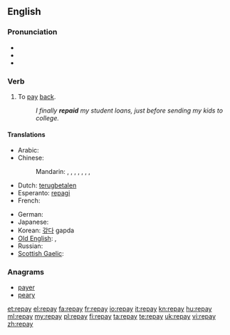 ==English==

===Pronunciation===
* {{IPA|/ɻiˈpeɪ/}}
* {{audio|en-us-repay.ogg|Audio (US)}}
* {{rhymes|eɪ}}

===Verb===
{{en-verb|repays|repaying|repaid|repaid}}

# To [[pay]] [[back]].
#: ''I finally '''repaid''' my student loans, just before sending my kids to college.''

====Translations====
{{trans-top|to pay back}}
* Arabic: {{t|ar|جازى|tr=jaaza}}
* Chinese:
*: Mandarin: {{t-|cmn|賠|sc=Hani}},  {{t-|cmn|赔|tr=péi|sc=Hani}},  {{t|cmn|報償|sc=Hani}},  {{t|cmn|报偿|tr=bàocháng|sc=Hani}},  {{t-|cmn|償|sc=Hani}},  {{t-|cmn|偿|tr=cháng|sc=Hani}},  {{t|cmn|償還|sc=Hani}},  {{t|cmn|偿还|tr=chánghuán|sc=Hani}}
* Dutch: [[terugbetalen]]
* Esperanto: [[repagi]]
* French: {{t+|fr|repayer}}
{{trans-mid}}
* German: {{t|de|zurückzahlen}}
* Japanese: {{t|ja|払い戻す|tr=はらいもどす, haraimodosu}}
* Korean: [[갚다]] gapda
* [[Old English]]: {{t-|ang|gieldan|alt=ġieldan|xs=Old English}}, {{t-|ang|forgieldan|alt=forġieldan|xs=Old English}}
* Russian: {{t|ru|отплатить|tr=otplatít'}}
* [[Scottish Gaelic]]: {{t|gd|ath-dhìol}}
{{trans-bottom}}

===Anagrams===
* [[payer#English|payer]]
* [[peary#English|peary]]

[[et:repay]]
[[el:repay]]
[[fa:repay]]
[[fr:repay]]
[[io:repay]]
[[it:repay]]
[[kn:repay]]
[[hu:repay]]
[[ml:repay]]
[[my:repay]]
[[pl:repay]]
[[fi:repay]]
[[ta:repay]]
[[te:repay]]
[[uk:repay]]
[[vi:repay]]
[[zh:repay]]